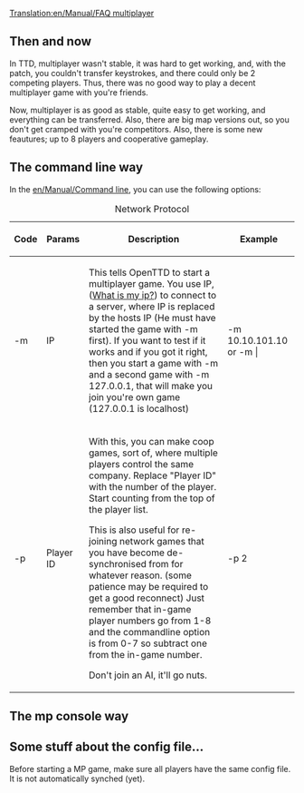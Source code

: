 [[Translation:en/Manual/FAQ multiplayer]]
== Then and now ==

In TTD, multiplayer wasn't stable, it was hard to get working, and, with the patch, you couldn't transfer keystrokes, and there could only be 2 competing players. Thus, there was no good way to play a decent multiplayer game with you're friends.

Now, multiplayer is as good as stable, quite easy to get working, and everything can be transferred. Also, there are big map versions out, so you don't get cramped with you're competitors. Also, there is some new feautures; up to 8 players and cooperative gameplay.

== The command line way ==

In the [[en/Manual/Command line]], you can use the following options:

{| border="1"
|+ Network Protocol
|-
! Code !! Params !! Description !! Example
|-
| -m || IP || This tells OpenTTD to start a multiplayer game. You use IP, ([http://www.whatismyip.com What is my ip?]) to connect to a server, where IP is replaced by the hosts IP (He must have started the game with -m first). If you want to test if it works and if you got it right, then you start a game with -m and a second game with -m 127.0.0.1, that will make you join you're own game (127.0.0.1 is localhost) || 
-m 10.10.101.10 or -m |
|-
| -p || Player ID || With this, you can make coop games, sort of, where multiple players control the same company. Replace "Player ID" with the number of the player. Start counting from the top of the player list. 

This is also useful for re-joining network games that you have become de-synchronised from for whatever reason. (some patience may be required to get a good reconnect) Just remember that in-game player numbers go from 1-8 and the commandline option is from 0-7 so subtract one from the in-game number.

Don't join an AI, it'll go nuts. || -p 2 ||
|}

== The mp console way ==

== Some stuff about the config file... ==

Before starting a MP game, make sure all players have the same config file. It is not automatically synched (yet).